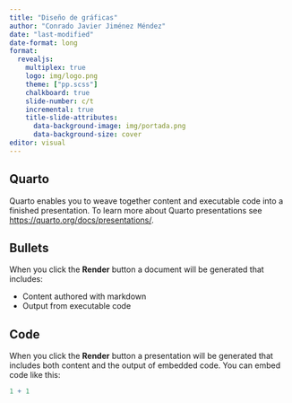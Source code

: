 ---
title: "Diseño de gráficas"
author: "Conrado Javier Jiménez Méndez"
date: "last-modified"
date-format: long
format: 
  revealjs:
    multiplex: true
    logo: img/logo.png
    theme: ["pp.scss"]
    chalkboard: true
    slide-number: c/t
    incremental: true
    title-slide-attributes:
      data-background-image: img/portada.png
      data-background-size: cover  
editor: visual
---

## Quarto

Quarto enables you to weave together content and executable code into a finished presentation. To learn more about Quarto presentations see <https://quarto.org/docs/presentations/>.

## Bullets

When you click the **Render** button a document will be generated that includes:

-   Content authored with markdown
-   Output from executable code

## Code

When you click the **Render** button a presentation will be generated that includes both content and the output of embedded code. You can embed code like this:

```{r}
1 + 1
```
